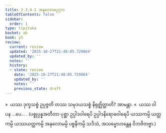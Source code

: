 ```yaml
---
title: 2.3.4.1 အနုလောမပုဂ္ဂလ
tableOfContents: false
sidebar:
  order: 1
type: tipitaka
basket: ab
book: y5
review:
  current: review
  updated: '2025-10-27T21:48:05.729864'
  updated_by: ''
  notes: ''
  history:
  - state: review
    date: '2025-10-27T21:48:05.729864'
    updated_by: ''
    notes: ''
    previous_state: draft
---
```



<ReviewStatus review={frontmatter.review} showDetails={true} />

<HypothesisAnnotation frontmatter={frontmatter} />

<DynamicBreadcrumb />

<Division number="153" book="y5" e="ch" v="33" p="257">

<Paragraph number="736" book="y5">
»  ယဿ ဒုက္ခသစ္စံ ဥပ္ပဇ္ဇတိ တဿ သမုဒယသစ္စံ နိရုဇ္ဈိတ္ထာတိ? အာမန္တာ.
</Paragraph>

<Paragraph number="737" book="y5">
«  ယဿ ဝါ ပန …ပေ… .
</Paragraph>

<Paragraph number="738" book="y5">
(ပစ္စုပ္ပန္နအတီတာ ပုစ္ဆာ ဥပ္ပါဒဝါရေပိ ဥပ္ပါဒနိရောဓဝါရေပိ ယဿကမ္ပိ ယတ္ထကမ္ပိ ယဿယတ္ထကမ္ပိ အနုလောမမ္ပိ ပစ္စနီကမ္ပိ သဒိသံ, အသမ္မောဟန္တေန ဝိဘဇိတဗ္ဗာ.)
</Paragraph>
</Division>